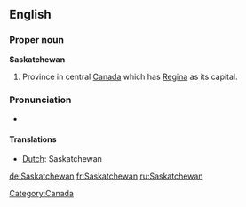 ==English==
{{wikipedia}}
===Proper noun===
'''Saskatchewan'''
#Province in central [[Canada]] which has [[Regina]] as its capital.

===Pronunciation ===
* {{audio|en-ca-Saskatchewan.ogg|Audio (CA)}}

====Translations====
*[[Dutch]]: Saskatchewan

[[Category:Canada]]

[[de:Saskatchewan]]
[[fr:Saskatchewan]]
[[ru:Saskatchewan]]